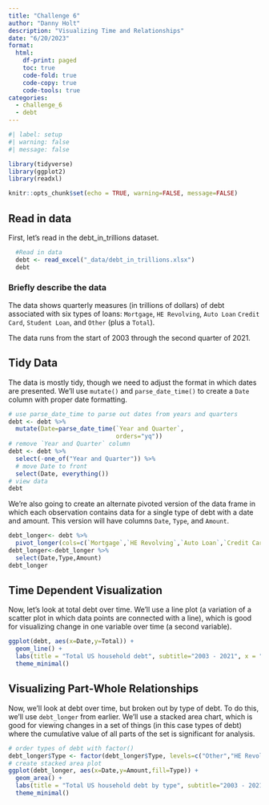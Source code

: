```yaml
---
title: "Challenge 6"
author: "Danny Holt"
description: "Visualizing Time and Relationships"
date: "6/20/2023"
format:
  html:
    df-print: paged
    toc: true
    code-fold: true
    code-copy: true
    code-tools: true
categories:
  - challenge_6
  - debt
---
```


```r
#| label: setup
#| warning: false
#| message: false

library(tidyverse)
library(ggplot2)
library(readxl)

knitr::opts_chunk$set(echo = TRUE, warning=FALSE, message=FALSE)
```

## Read in data

First, let's read in the debt_in_trillions dataset.

```r
  #Read in data
  debt <- read_excel("_data/debt_in_trillions.xlsx")
  debt
```

### Briefly describe the data
The data shows quarterly measures (in trillions of dollars) of debt associated with six types of loans: `Mortgage`, `HE Revolving`, `Auto Loan` `Credit Card`, `Student Loan`, and `Other` (plus a `Total`). 

The data runs from the start of 2003 through the second quarter of 2021.

## Tidy Data

The data is mostly tidy, though we need to adjust the format in which dates are presented. We'll use `mutate()` and `parse_date_time()` to create a `Date` column with proper date formatting.

```r
# use parse_date_time to parse out dates from years and quarters
debt <- debt %>%
  mutate(Date=parse_date_time(`Year and Quarter`,
                              orders="yq"))
# remove `Year and Quarter` column
debt <- debt %>%
  select(-one_of("Year and Quarter")) %>%
  # move Date to front
  select(Date, everything())
# view data
debt
```

We're also going to create an alternate pivoted version of the data frame in which each observation contains data for a single type of debt with a date and amount. This version will have columns `Date`, `Type`, and `Amount`.
```r
debt_longer<- debt %>%
  pivot_longer(cols=c(`Mortgage`,`HE Revolving`,`Auto Loan`,`Credit Card`,`Student Loan`,`Other`), names_to = "Type", values_to = "Amount")
debt_longer<-debt_longer %>%
  select(Date,Type,Amount)
debt_longer
```

## Time Dependent Visualization
Now, let's look at total debt over time. We'll use a line plot (a variation of a scatter plot in which data points are connected with a line), which is good for visualizing change in one variable over time (a second variable).
```r
ggplot(debt, aes(x=Date,y=Total)) +
  geom_line() +
  labs(title = "Total US household debt", subtitle="2003 - 2021", x = "Date", y = "Debt (in trillions, USD)") +
  theme_minimal()
```

## Visualizing Part-Whole Relationships
Now, we'll look at debt over time, but broken out by type of debt. To do this, we'll use `debt_longer` from earlier. We'll use a stacked area chart, which is good for viewing changes in a set of things (in this case types of debt) where the cumulative value of all parts of the set is significant for analysis.
```r
# order types of debt with factor()
debt_longer$Type <- factor(debt_longer$Type, levels=c("Other","HE Revolving","Credit Card","Student Loan","Auto Loan","Mortgage"))
# create stacked area plot
ggplot(debt_longer, aes(x=Date,y=Amount,fill=Type)) +
  geom_area() +
  labs(title = "Total US household debt by type", subtitle="2003 - 2021", x = "Date", y = "Debt (in trillions, USD)") +
  theme_minimal()
```